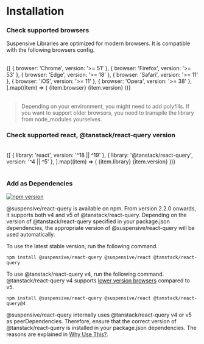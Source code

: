
# Installation

<Steps>

### Check supported browsers

Suspensive Libraries are optimized for modern browsers. It is compatible with the following browsers config.

<br />

<Table>
  <tbody>
    {[
      { browser: 'Chrome', version: '>= 51' },
      { browser: 'Firefox', version: '>= 53' },
      { browser: 'Edge', version: '>= 18' },
      { browser: 'Safari', version: '>= 11' },
      { browser: 'iOS', version: '>= 11' },
      { browser: 'Opera', version: '>= 38' },
    ].map((item) => (
      <Table.Tr key={item.browser}>
        <Table.Td>{item.browser}</Table.Td>
        <Table.Td className="text-center">{item.version}</Table.Td>
      </Table.Tr>
    ))}
  </tbody>
</Table>

> Depending on your environment, you might need to add polyfills. If you want to support older browsers, you need to transpile the library from node_modules yourselves.

### Check supported react, @tanstack/react-query version

<br />

<Table>
  <tbody>
    {[
      { library: 'react', version: '^18 || ^19' },
      { library: '@tanstack/react-query', version: '^4 || ^5' },
    ].map((item) => (
      <Table.Tr key={item.library}>
        <Table.Td>{item.library}</Table.Td>
        <Table.Td className="text-center">{item.version}</Table.Td>
      </Table.Tr>
    ))}
  </tbody>
</Table>

### Add as Dependencies

[![npm version](https://img.shields.io/npm/v/@suspensive/react-query?color=000&labelColor=000&logo=npm&label=)](https://www.npmjs.com/package/@suspensive/react-query)

@suspensive/react-query is available on npm.
From version 2.2.0 onwards, it supports both v4 and v5 of @tanstack/react-query. Depending on the version of @tanstack/react-query specified in your package.json dependencies, the appropriate version of @suspensive/react-query will be used automatically.

To use the latest stable version, run the following command.

```shell npm2yarn
npm install @suspensive/react-query @suspensive/react @tanstack/react-query
```

To use @tanstack/react-query v4, run the following command.
@tanstack/react-query v4 supports [lower version browsers](/docs/react-query/motivation#solution-for-the-issue-of-tanstackreact-query-v5-not-being-able-to-support-lower-version-browsers-due-to-es-private-field) compared to v5.

```shell npm2yarn
npm install @suspensive/react-query @suspensive/react @tanstack/react-query@4
```

<Callout type='info'>

@suspensive/react-query internally uses @tanstack/react-query v4 or v5 as peerDependencies. Therefore, ensure that the correct version of @tanstack/react-query is installed in your package.json dependencies. The reasons are explained in [Why Use This?](/docs/react-query/motivation).

</Callout>

</Steps>
